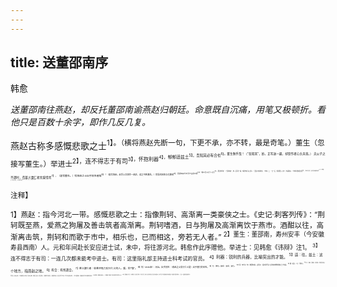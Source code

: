 ```yaml
---
---
---
```

title: 送董邵南序
---



韩愈

*送董邵南往燕赵，却反托董邵南谕燕赵归朝廷。命意既自沉痛，用笔又极顿折。看他只是百数十余字，即作几反几复。*

燕赵古称多感慨悲歌之士<sup>1】。（横将燕赵先断一句，下更不承，亦不转，最是奇笔。）董生（忽接写董生。）举进士<sup>2】，连不得志于有司<sup>3】，怀抱利器<sup>4】，郁郁适兹土<sup>5】。吾知其必有合也<sup>6】。董生勉乎哉！（“吾知其”，妙。正写送一遍，却是作者心头宾意。）
夫以子之不遇时，苟慕义彊仁者皆爱惜焉<sup>7】，（极写董生。）矧燕赵之士出乎其性者哉<sup>8】！（极写燕赵。此将上文再作一曲折，读之不胜激昂。）然吾闻风俗与化移易<sup>9】，吾恶知其今不异于古所云邪<sup>10】？聊以吾子之行卜之也<sup>11】。董生勉乎哉！（“吾恶知其”，妙。反写送一遍，却是作者心头主意。）
吾因子有所感矣。（忽转。上，一正一反，俱送董生。此下，特谕燕赵。）为我吊望诸君之墓<sup>17】，而观于其市，复有昔时屠狗者乎<sup>13】？为我谢曰：“明天子在上，可以出而仕矣<sup>14】。”（字字花，字字火，字字泪，字字血。）

<sup>注释】

<sup>1】燕赵：指今河北一带。感慨悲歌之士：指像荆轲、高渐离一类豪侠之士。《史记·刺客列传》：“荆轲既至燕，爱燕之狗屠及善击筑者高渐离。荆轲嗜酒，日与狗屠及高渐离饮于燕市。酒酣以往，高渐离击筑，荆轲和而歌于市中，相乐也，已而相这，旁若无人者。”
<sup>2】董生：董邵南，寿州安丰（今安徽寿县西南）人。元和年间赴长安应进士试，未中，将往游河北。韩愈作此序赠他。举进士：见韩愈《讳辩》注1。
<sup>3】连不得志于有司：一连几次都未能考中进士。有司：这里指礼部主持进士科考试的官员。
<sup>4】利器：锐利的兵器，比喻突出的才能。
<sup>5】适：往。兹土：这个地方，指燕赵之地。
<sup>6】有合：有所遇合。
<sup>7】慕义體仁者：仰慕并勉力实行仁义的人。彊，同“强”。
<sup>8】矧（shěn审）：况且。出乎其性：（燕赵之士实行仁义是）出于他们的本性。
<sup>9】化：教化。移易：变易，变化。
<sup>10】恶（wū乌）知：唧里知道。古所云：指文章开头“古称多感慨悲歌之士”的话。
<sup>11】聊：姑且。卜之：判断它。
<sup>12】吊：吊祭。望诸君：即乐毅。乐毅任燕国上将军后，屡立战功，为燕国的复兴作出了重大贡献。燕昭王去世，惠王即位，乐毅得不到信任，遂离燕返赵，赵王封他于观津（今河北武邑县境），号为望诸君。乐毅墓在今河北邯郸市西南。
<sup>13】屠狗者：指高渐离及其友人，这里借以比喻隐于市井的豪放不羁的有为之士。
<sup>14】谢：殷勤致意。明天子：圣明的皇帝，指唐宪宗李纯。这一句说方今天子圣明，隐居市井的豪士应当出来为朝廷效力，其中也包含了对董邵南欲往河北依托藩镇（与朝廷闹分裂的军阀势力），另谋个人出路的想法的婉转批评。